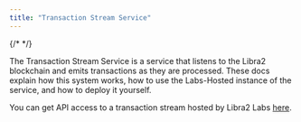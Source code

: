 ```yaml
---
title: "Transaction Stream Service"
---
```


{/* <IndexerBetaNotice /> */}

The Transaction Stream Service is a service that listens to the Libra2 blockchain and emits transactions as they are processed. These docs explain how this system works, how to use the Labs-Hosted instance of the service, and how to deploy it yourself.

You can get API access to a transaction stream hosted by Libra2 Labs [here](/build/indexer/txn-stream/libra2-hosted-txn-stream).
